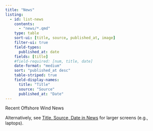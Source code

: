 ```yaml
---
title: "News"
listing:
  - id: list-news
    contents:
      - "news/*.qmd"
    type: table
    sort-ui: [title, source, published_at, image]
    filter-ui: true
    field-types:
      published_at: date
    fields: [title]
    #field-required: [num, title, date]
    date-format: "medium"
    sort: "published_at desc"
    table-striped: true
    field-display-names:
      title: "Title"
      source: "Source"
      published_at: "Date"
---
```


<!-- 
quarto render news.qmd --cache-refresh # single doc -->

Recent Offshore Wind News

Alternatively, see [Title, Source, Date in News](news2.qmd) for larger screens (e.g., laptops).

::: {#list-news}
:::
